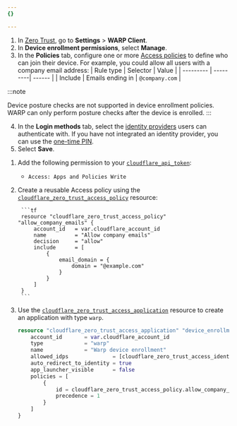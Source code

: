 ```yaml
---
{}

---
```



<Tabs syncKey="dashPlusAPI"> <TabItem label="Dashboard">

1. In [Zero Trust](https://one.dash.cloudflare.com), go to **Settings** > **WARP Client**.
2. In **Device enrollment permissions**, select **Manage**.
3. In the **Policies** tab, configure one or more [Access policies](/cloudflare-one/policies/access/) to define who can join their device. For example, you could allow all users with a company email address:
    | Rule type | Selector | Value |
   | --------- | ---------| ------ |
   | Include   | Emails ending in    | `@company.com` |

:::note

Device posture checks are not supported in device enrollment policies. WARP can only perform posture checks after the device is enrolled.
:::

4. In the **Login methods** tab, select the [identity providers](/cloudflare-one/identity/idp-integration/) users can authenticate with. If you have not integrated an identity provider, you can use the [one-time PIN](/cloudflare-one/identity/one-time-pin/).
5. Select **Save**.

</TabItem> <TabItem label="Terraform (v5)">

1. Add the following permission to your [`cloudflare_api_token`](https://registry.terraform.io/providers/cloudflare/cloudflare/latest/docs/resources/api_token):
	- `Access: Apps and Policies Write`

2. Create a reusable Access policy using the [`cloudflare_zero_trust_access_policy`](https://registry.terraform.io/providers/cloudflare/cloudflare/latest/docs/resources/zero_trust_access_policy) resource:

		```tf
		resource "cloudflare_zero_trust_access_policy" "allow_company_emails" {
			account_id   = var.cloudflare_account_id
			name         = "Allow company emails"
			decision     = "allow"
			include      = [
				{
					email_domain = {
						domain = "@example.com"
					}
				}
			]
		}
		```

3. Use the [`cloudflare_zero_trust_access_application`](https://registry.terraform.io/providers/cloudflare/cloudflare/latest/docs/resources/zero_trust_access_application) resource to create an application with type `warp`.

	```tf
	resource "cloudflare_zero_trust_access_application" "device_enrollment" {
		account_id       = var.cloudflare_account_id
		type             = "warp"
		name             = "Warp device enrollment"
		allowed_idps              = [cloudflare_zero_trust_access_identity_provider.microsoft_entra_id.id]
		auto_redirect_to_identity = true
		app_launcher_visible      = false
		policies = [
			{
				id = cloudflare_zero_trust_access_policy.allow_company_emails.id
				precedence = 1
			}
		]
	}
	```

</TabItem>
 </Tabs>